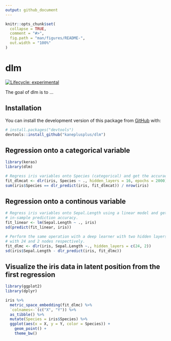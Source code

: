 ```yaml
---
output: github_document
---
```


<!-- README.md is generated from README.Rmd. Please edit that file -->

```r
knitr::opts_chunk$set(
  collapse = TRUE,
  comment = "#>",
  fig.path = "man/figures/README-",
  out.width = "100%"
)
```

# dlm

<!-- badges: start -->
[![Lifecycle: experimental](https://img.shields.io/badge/lifecycle-experimental-orange.svg)](https://www.tidyverse.org/lifecycle/#experimental)
<!-- badges: end -->

The goal of dlm is to ...

## Installation

You can install the development version of this package from 
[GitHub](https://github.com/) with:

``` r
# install.packages("devtools")
devtools::install_github("kaneplusplus/dlm")
```

## Regression onto a categorical variable

```r
library(keras)
library(dlm)

# Regress iris variables onto Species (categorical) and get the accuracy.
fit_dlmcat <- dlr(iris, Species ~ ., hidden_layers = 16, epochs = 2000)
sum(iris$Species == dlr_predict(iris, fit_dlmcat)) / nrow(iris)
```

## Regression onto a continous variable

```r
# Regress iris variables onto Sepal.Length using a linear model and get the 
# in-sample prediction accuracy.
fit_linear <- lm(Sepal.Length ~ ., iris)
sd(predict(fit_linear, iris))

# Perform the same operation with a deep learner with two hidden layers
# with 24 and 2 nodes respectively.
fit_dlmc <- dlr(iris, Sepal.Length ~., hidden_layers = c(24, 2))
sd(iris$Sepal.Length - dlr_predict(iris, fit_dlmc))
```

## Visualize the iris data in latent position from the first regression

```r
library(ggplot2)
library(dplyr)

iris %>% 
  metric_space_embedding(fit_dlmc) %>%
  `colnames<-`(c("X", "Y")) %>%
  as_tibble() %>%
  mutate(Species = iris$Species) %>%
  ggplot(aes(x = X, y = Y, color = Species)) +
    geom_point() +
    theme_bw()

```
